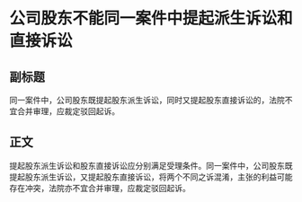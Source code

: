 # 公司股东不能同一案件中提起派生诉讼和直接诉讼
## 副标题
同一案件中，公司股东既提起股东派生诉讼，同时又提起股东直接诉讼的，法院不宜合并审理，应裁定驳回起诉。
## 正文
提起股东派生诉讼和股东直接诉讼应分别满足受理条件。同一案件中，公司股东既提起股东派生诉讼，又提起股东直接诉讼，将两个不同之诉混淆，主张的利益可能存在冲突，法院亦不宜合并审理，应裁定驳回起诉。
